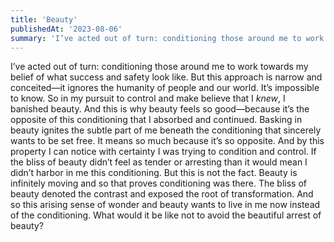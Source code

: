 ```yaml
---
title: 'Beauty'
publishedAt: '2023-08-06'
summary: 'I’ve acted out of turn: conditioning those around me to work towards my belief of what success and safety look like. But this approach is narrow and conceited—it ignores the humanity of people and our world.'
---
```


I’ve acted out of turn: conditioning those around me to work towards my belief of what success and safety look like. But this approach is narrow and conceited—it ignores the humanity of people and our world. It’s impossible to know. So in my pursuit to control and make believe that I *knew*, I banished beauty. And this is why beauty feels so good—because it’s the opposite of this conditioning that I absorbed and continued. Basking in beauty ignites the subtle part of me beneath the conditioning that sincerely wants to be set free. It means so much because it’s so opposite. And by this property I can notice with certainty I was trying to condition and control. If the bliss of beauty didn’t feel as tender or arresting than it would mean I didn’t harbor in me this conditioning. But this is not the fact. Beauty is infinitely moving and so that proves conditioning was there. The bliss of beauty denoted the contrast and exposed the root of transformation. And so this arising sense of wonder and beauty wants to live in me now instead of the conditioning. What would it be like not to avoid the beautiful arrest of beauty?